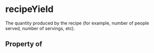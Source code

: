   

# recipeYield

The quantity produced by the recipe (for example, number of people served, number of servings, etc).

## Property of



